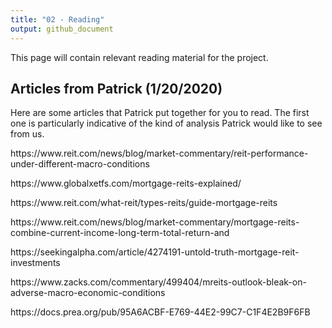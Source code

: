 ```yaml
---
title: "02 - Reading"
output: github_document
---
```


This page will contain relevant reading material for the project.

## Articles from Patrick (1/20/2020)

Here are some articles that Patrick put together for you to read. The first one
is particularly indicative of the kind of analysis Patrick would like to see from us.

https://www.reit.com/news/blog/market-commentary/reit-performance-under-different-macro-conditions

https://www.globalxetfs.com/mortgage-reits-explained/


https://www.reit.com/what-reit/types-reits/guide-mortgage-reits

 
https://www.reit.com/news/blog/market-commentary/mortgage-reits-combine-current-income-long-term-total-return-and

 
https://seekingalpha.com/article/4274191-untold-truth-mortgage-reit-investments

 
https://www.zacks.com/commentary/499404/mreits-outlook-bleak-on-adverse-macro-economic-conditions

 
https://docs.prea.org/pub/95A6ACBF-E769-44E2-99C7-C1F4E2B9F6FB